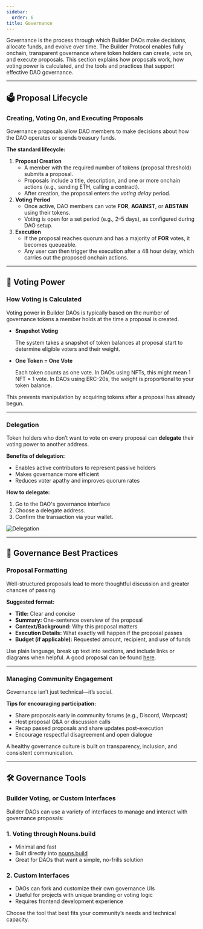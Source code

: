 ```yaml
---
sidebar:
  order: 6
title: Governance
---
```


Governance is the process through which Builder DAOs make decisions, allocate funds, and evolve over time. The Builder Protocol enables fully onchain, transparent governance where token holders can create, vote on, and execute proposals. This section explains how proposals work, how voting power is calculated, and the tools and practices that support effective DAO governance.

---

## 🗳️ Proposal Lifecycle

### Creating, Voting On, and Executing Proposals

Governance proposals allow DAO members to make decisions about how the DAO operates or spends treasury funds.

**The standard lifecycle:**

1. **Proposal Creation**
    - A member with the required number of tokens (proposal threshold) submits a proposal.
    - Proposals include a title, description, and one or more onchain actions (e.g., sending ETH, calling a contract).
    - After creation, the proposal enters the *voting delay* period.
2. **Voting Period**
    - Once active, DAO members can vote **FOR**, **AGAINST**, or **ABSTAIN** using their tokens.
    - Voting is open for a set period (e.g., 2–5 days), as configured during DAO setup.
3. **Execution**
    - If the proposal reaches quorum and has a majority of **FOR** votes, it becomes queueable.
    - Any user can then trigger the execution after a 48 hour delay, which carries out the proposed onchain actions.


---

## 🧮 Voting Power

### How Voting is Calculated

Voting power in Builder DAOs is typically based on the number of governance tokens a member holds at the time a proposal is created.

- **Snapshot Voting**
    
    The system takes a snapshot of token balances at proposal start to determine eligible voters and their weight.
    
- **One Token = One Vote**
    
    Each token counts as one vote. In DAOs using NFTs, this might mean 1 NFT = 1 vote. In DAOs using ERC-20s, the weight is proportional to your token balance.
    

This prevents manipulation by acquiring tokens after a proposal has already begun.


---

### Delegation

Token holders who don’t want to vote on every proposal can **delegate** their voting power to another address.

**Benefits of delegation:**

- Enables active contributors to represent passive holders
- Makes governance more efficient
- Reduces voter apathy and improves quorum rates

**How to delegate:**

1. Go to the DAO's governance interface
2. Choose a delegate address.
3. Confirm the transaction via your wallet.

![Delegation](./public/onboarding/knowledge_baseOnboarding/delegation.png)

---

## 🧠 Governance Best Practices

### Proposal Formatting

Well-structured proposals lead to more thoughtful discussion and greater chances of passing.

**Suggested format:**

- **Title:** Clear and concise
- **Summary:** One-sentence overview of the proposal
- **Context/Background:** Why this proposal matters
- **Execution Details:** What exactly will happen if the proposal passes
- **Budget (if applicable):** Requested amount, recipient, and use of funds

Use plain language, break up text into sections, and include links or diagrams when helpful. A good proposal can be found [here](https://nouns.build/dao/base/0xe8af882f2f5c79580230710ac0e2344070099432/vote/43).

---

### Managing Community Engagement

Governance isn’t just technical—it’s social.

**Tips for encouraging participation:**

- Share proposals early in community forums (e.g., Discord, Warpcast)
- Host proposal Q&A or discussion calls
- Recap passed proposals and share updates post-execution
- Encourage respectful disagreement and open dialogue

A healthy governance culture is built on transparency, inclusion, and consistent communication.

---

## 🛠️ Governance Tools

### Builder Voting, or Custom Interfaces

Builder DAOs can use a variety of interfaces to manage and interact with governance proposals:

### **1. Voting through Nouns.build**

- Minimal and fast
- Built directly into [nouns.build](http://nouns.build/)
- Great for DAOs that want a simple, no-frills solution


### 2. **Custom Interfaces**

- DAOs can fork and customize their own governance UIs
- Useful for projects with unique branding or voting logic
- Requires frontend development experience

Choose the tool that best fits your community’s needs and technical capacity.
